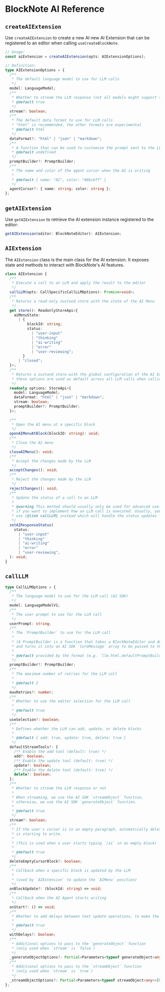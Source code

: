 # BlockNote AI Reference

## `createAIExtension`

Use `createAIExtension` to create a new AI new AI Extension that can be registered to an editor when calling `useCreateBlockNote`.

```typescript
// Usage:
const aiExtension = createAIExtension(opts: AIExtensionOptions);

// Definition:
type AIExtensionOptions = {
  /**
   * The default language model to use for LLM calls
   */
  model: LanguageModel;
  /**
   * Whether to stream the LLM response (not all models might support this)
   * @default true
   */
  stream?: boolean;
  /**
   * The default data format to use for LLM calls
   * "html" is recommended, the other formats are experimental
   * @default html
   */
  dataFormat?: "html" | "json" | "markdown";
  /**
   * A function that can be used to customize the prompt sent to the LLM
   * @default undefined
   */
  promptBuilder?: PromptBuilder;
  /**
   * The name and color of the agent cursor when the AI is writing
   *
   * @default { name: "AI", color: "#8bc6ff" }
   */
  agentCursor?: { name: string; color: string };
};
```

## `getAIExtension`

Use `getAIExtension` to retrieve the AI extension instance registered to the editor:

```typescript
getAIExtension(editor: BlockNoteEditor): AIExtension;
```

## `AIExtension`

The `AIExtension` class is the main class for the AI extension. It exposes state and methods to interact with BlockNote's AI features.

```typescript
class AIExtension {
  /**
   * Execute a call to an LLM and apply the result to the editor
   */
  callLLM(opts: CallSpecificCallLLMOptions): Promise<void>;
  /**
   * Returns a read-only zustand store with the state of the AI Menu
   */
  get store(): ReadonlyStoreApi<{
    aiMenuState:
      | {
          blockId: string;
          status:
            | "user-input"
            | "thinking"
            | "ai-writing"
            | "error"
            | "user-reviewing";
        }
      | "closed";
  }>;
  /**
   * Returns a zustand store with the global configuration of the AI Extension,
   * these options are used as default across all LLM calls when calling {@link callLLM}
   */
  readonly options: StoreApi<{
    model: LanguageModel;
    dataFormat: "html" | "json" | "markdown";
    stream: boolean;
    promptBuilder?: PromptBuilder;
  }>;

  /**
   * Open the AI menu at a specific block
   */
  openAIMenuAtBlock(blockID: string): void;
  /**
   * Close the AI menu
   */
  closeAIMenu(): void;
  /**
   * Accept the changes made by the LLM
   */
  acceptChanges(): void;
  /**
   * Reject the changes made by the LLM
   */
  rejectChanges(): void;
  /**
   * Update the status of a call to an LLM
   *
   * @warning This method should usually only be used for advanced use-cases
   * if you want to implement how an LLM call is executed. Usually, you should
   * use {@link callLLM} instead which will handle the status updates for you.
   */
  setAIResponseStatus(
    status:
      | "user-input"
      | "thinking"
      | "ai-writing"
      | "error"
      | "user-reviewing",
  ): void;
}
```

## `callLLM`

```typescript
type CallLLMOptions = {
  /**
   * The language model to use for the LLM call (AI SDK)
   */
  model: LanguageModelV1;
  /**
   * The user prompt to use for the LLM call
   */
  userPrompt: string;
  /**
   * The `PromptBuilder` to use for the LLM call
   *
   * (A PromptBuilder is a function that takes a BlockNoteEditor and details about the user's prompt
   * and turns it into an AI SDK `CoreMessage` array to be passed to the LLM)
   *
   * @default provided by the format (e.g. `llm.html.defaultPromptBuilder`)
   */
  promptBuilder?: PromptBuilder;
  /**
   * The maximum number of retries for the LLM call
   *
   * @default 2
   */
  maxRetries?: number;
  /**
   * Whether to use the editor selection for the LLM call
   *
   * @default true
   */
  useSelection?: boolean;
  /**
   * Defines whether the LLM can add, update, or delete blocks
   *
   * @default { add: true, update: true, delete: true }
   */
  defaultStreamTools?: {
    /** Enable the add tool (default: true) */
    add?: boolean;
    /** Enable the update tool (default: true) */
    update?: boolean;
    /** Enable the delete tool (default: true) */
    delete?: boolean;
  };
  /**
   * Whether to stream the LLM response or not
   *
   * When streaming, we use the AI SDK `streamObject` function,
   * otherwise, we use the AI SDK `generateObject` function.
   *
   * @default true
   */
  stream?: boolean;
  /**
   * If the user's cursor is in an empty paragraph, automatically delete it when the AI
   * is starting to write.
   *
   * (This is used when a user starts typing `/ai` in an empty block)
   *
   * @default true
   */
  deleteEmptyCursorBlock?: boolean;
  /**
   * Callback when a specific block is updated by the LLM
   *
   * (used by `AIExtension` to update the `AIMenu` position)
   */
  onBlockUpdate?: (blockId: string) => void;
  /**
   * Callback when the AI Agent starts writing
   */
  onStart?: () => void;
  /**
   * Whether to add delays between text update operations, to make the AI simulate a human typing
   *
   * @default true
   */
  withDelays?: boolean;
  /**
   * Additional options to pass to the `generateObject` function
   * (only used when `stream` is `false`)
   */
  _generateObjectOptions?: Partial<Parameters<typeof generateObject<any>>[0]>;
  /**
   * Additional options to pass to the `streamObject` function
   * (only used when `stream` is `true`)
   */
  _streamObjectOptions?: Partial<Parameters<typeof streamObject<any>>[0]>;
};
```

